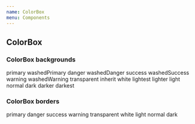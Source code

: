 ```yaml
---
name: ColorBox
menu: Components
---
```



## ColorBox

<PropsTable of={ColorBox} />


### ColorBox backgrounds

<Playground>
  <ColorBox bgColor="primary">primary</ColorBox>
  <Spacer />
  <ColorBox bgColor="washedPrimary">washedPrimary</ColorBox>
  <Spacer />
  <ColorBox bgColor="danger">danger</ColorBox>
  <Spacer />
  <ColorBox bgColor="washedDanger">washedDanger</ColorBox>
  <Spacer />
  <ColorBox bgColor="success">success</ColorBox>
  <Spacer />
  <ColorBox bgColor="washedSuccess">washedSuccess</ColorBox>
  <Spacer />
  <ColorBox bgColor="warning">warning</ColorBox>
  <Spacer />
  <ColorBox bgColor="washedWarning">washedWarning</ColorBox>
  <Spacer />
  <ColorBox bgColor="transparent">transparent</ColorBox>
  <Spacer />
  <ColorBox bgColor="inherit">inherit</ColorBox>
  <Spacer />
  <ColorBox bgColor="white">white</ColorBox>
  <Spacer />
  <ColorBox bgColor="lightest">lightest</ColorBox>
  <Spacer />
  <ColorBox bgColor="lighter">lighter</ColorBox>
  <Spacer />
  <ColorBox bgColor="light">light</ColorBox>
  <Spacer />
  <ColorBox bgColor="normal">normal</ColorBox>
  <Spacer />
  <ColorBox bgColor="dark">dark</ColorBox>
  <Spacer />
  <ColorBox bgColor="darker">darker</ColorBox>
  <Spacer />
  <ColorBox bgColor="darkest">darkest</ColorBox>
</Playground>


### ColorBox borders

<Playground>
  <ColorBox className="border" borderColor="primary">primary</ColorBox>
  <Spacer />
  <ColorBox className="border" borderColor="danger">danger</ColorBox>
  <Spacer />
  <ColorBox className="border" borderColor="success">success</ColorBox>
  <Spacer />
  <ColorBox className="border" borderColor="warning">warning</ColorBox>
  <Spacer />
  <ColorBox className="border" borderColor="transparent">transparent</ColorBox>
  <Spacer />
  <ColorBox className="border" borderColor="white">white</ColorBox>
  <Spacer />
  <ColorBox className="border" borderColor="light">light</ColorBox>
  <Spacer />
  <ColorBox className="border" borderColor="normal">normal</ColorBox>
  <Spacer />
  <ColorBox className="border" borderColor="dark">dark</ColorBox>
</Playground>
